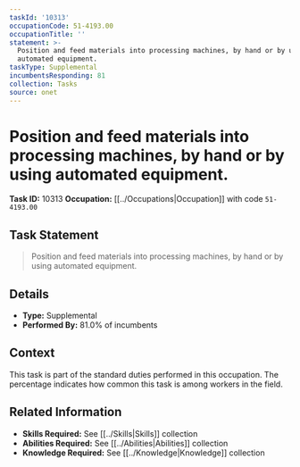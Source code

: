 ```yaml
---
taskId: '10313'
occupationCode: 51-4193.00
occupationTitle: ''
statement: >-
  Position and feed materials into processing machines, by hand or by using
  automated equipment.
taskType: Supplemental
incumbentsResponding: 81
collection: Tasks
source: onet
---
```

# Position and feed materials into processing machines, by hand or by using automated equipment.

**Task ID:** 10313
**Occupation:** [[../Occupations|Occupation]] with code `51-4193.00`

## Task Statement

> Position and feed materials into processing machines, by hand or by using automated equipment.

## Details

- **Type:** Supplemental
- **Performed By:** 81.0% of incumbents

## Context

This task is part of the standard duties performed in this occupation. The percentage indicates how common this task is among workers in the field.

## Related Information

- **Skills Required:** See [[../Skills|Skills]] collection
- **Abilities Required:** See [[../Abilities|Abilities]] collection
- **Knowledge Required:** See [[../Knowledge|Knowledge]] collection
